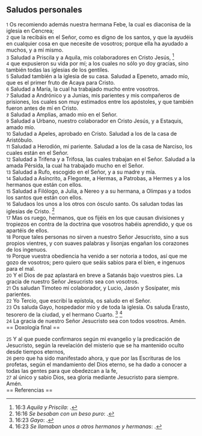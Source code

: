 == Saludos personales ==

{{anchor|1}} <small>1</small> Os recomiendo además nuestra hermana Febe, la cual es diaconisa de la iglesia en Cencrea;<br>
{{anchor|2}} <small>2</small> que la recibáis en el Señor, como es digno de los santos, y que la ayudéis en cualquier cosa en que necesite de vosotros; porque ella ha ayudado a muchos, y a mí mismo.<br>
{{anchor|3}} <small>3</small> Saludad a Priscila y a Aquila, mis colaboradores en Cristo Jesús, <ref>16:3 ''Aquila y Priscila'': {{lib|LU|133|3|12}}.</ref><br>
{{anchor|4}} <small>4</small> que expusieron su vida por mí; a los cuales no sólo yo doy gracias, sino también todas las iglesias de los gentiles.<br>
{{anchor|5}} <small>5</small> Saludad también a la iglesia de su casa. Saludad a Epeneto, amado mío, que es el primer fruto de Acaya para Cristo.<br>
{{anchor|6}} <small>6</small> Saludad a María, la cual ha trabajado mucho entre vosotros.<br>
{{anchor|7}} <small>7</small> Saludad a Andrónico y a Junias, mis parientes y mis compañeros de prisiones, los cuales son muy estimados entre los apóstoles, y que también fueron antes de mí en Cristo.<br>
{{anchor|8}} <small>8</small> Saludad a Amplias, amado mío en el Señor.<br>
{{anchor|9}} <small>9</small> Saludad a Urbano, nuestro colaborador en Cristo Jesús, y a Estaquis, amado mío.<br>
{{anchor|10}} <small>10</small> Saludad a Apeles, aprobado en Cristo. Saludad a los de la casa de Aristóbulo.<br>
{{anchor|11}} <small>11</small> Saludad a Herodión, mi pariente. Saludad a los de la casa de Narciso, los cuales están en el Señor.<br>
{{anchor|12}} <small>12</small> Saludad a Trifena y a Trifosa, las cuales trabajan en el Señor. Saludad a la amada Pérsida, la cual ha trabajado mucho en el Señor.<br>
{{anchor|13}} <small>13</small> Saludad a Rufo, escogido en el Señor, y a su madre y mía.<br>
{{anchor|14}} <small>14</small> Saludad a Asíncrito, a Flegonte, a Hermas, a Patrobas, a Hermes y a los hermanos que están con ellos.<br>
{{anchor|15}} <small>15</small> Saludad a Filólogo, a Julia, a Nereo y a su hermana, a Olimpas y a todos los santos que están con ellos.<br>
{{anchor|16}} <small>16</small> Saludaos los unos a los otros con ósculo santo. Os saludan todas las iglesias de Cristo. <ref>16:16 ''Se besaban con un beso puro'': {{lib|LU|194|4|7}}.</ref><br>
{{anchor|17}} <small>17</small> Mas os ruego, hermanos, que os fijéis en los que causan divisiones y tropiezos en contra de la doctrina que vosotros habéis aprendido, y que os apartéis de ellos.<br>
{{anchor|18}} <small>18</small> Porque tales personas no sirven a nuestro Señor Jesucristo, sino a sus propios vientres, y con suaves palabras y lisonjas engañan los corazones de los ingenuos.<br>
{{anchor|19}} <small>19</small> Porque vuestra obediencia ha venido a ser notoria a todos, así que me gozo de vosotros; pero quiero que seáis sabios para el bien, e ingenuos para el mal.<br>
{{anchor|20}} <small>20</small> Y el Dios de paz aplastará en breve a Satanás bajo vuestros pies. La gracia de nuestro Señor Jesucristo sea con vosotros.<br>
{{anchor|21}} <small>21</small> Os saludan Timoteo mi colaborador, y Lucio, Jasón y Sosípater, mis parientes.<br>
{{anchor|22}} <small>22</small> Yo Tercio, que escribí la epístola, os saludo en el Señor.<br>
{{anchor|23}} <small>23</small> Os saluda Gayo, hospedador mío y de toda la iglesia. Os saluda Erasto, tesorero de la ciudad, y el hermano Cuarto. <ref>16:23 ''Gayo'': {{lib|LU|133|3|11}}.</ref> <ref>16:23 ''Se llamaban unos a otros hermanos y hermanas'': {{lib|LU|194|4|7}}.</ref><br>
{{anchor|24}} <small>24</small> La gracia de nuestro Señor Jesucristo sea con todos vosotros. Amén.<br>
== Doxología final ==

{{anchor|25}} <small>25</small> Y al que puede confirmaros según mi evangelio y la predicación de Jesucristo, según la revelación del misterio que se ha mantenido oculto desde tiempos eternos,<br>
{{anchor|26}} <small>26</small> pero que ha sido manifestado ahora, y que por las Escrituras de los profetas, según el mandamiento del Dios eterno, se ha dado a conocer a todas las gentes para que obedezcan a la fe,<br>
{{anchor|27}} <small>27</small> al único y sabio Dios, sea gloria mediante Jesucristo para siempre. Amén.<br>
== Referencias ==

<references />
